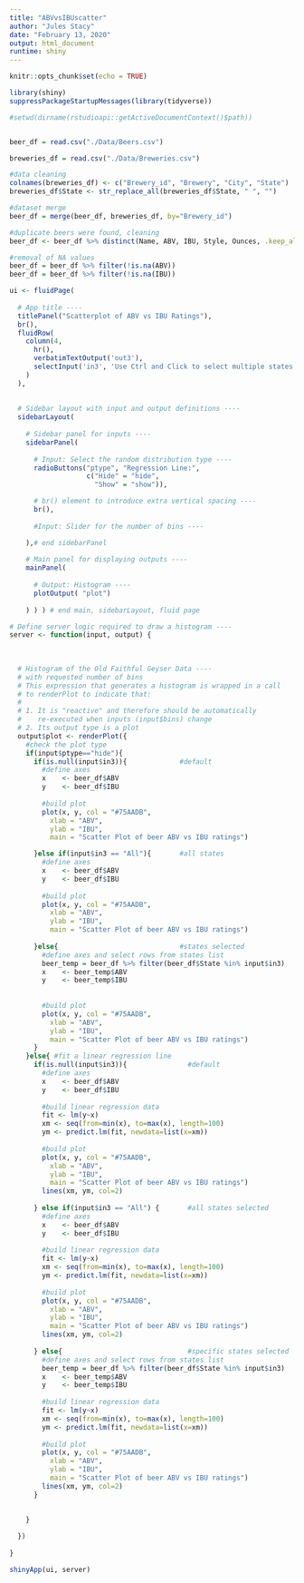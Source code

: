 ```yaml
---
title: "ABVvsIBUscatter"
author: "Jules Stacy"
date: "February 13, 2020"
output: html_document
runtime: shiny
---
```


```r
knitr::opts_chunk$set(echo = TRUE)
```

```r
library(shiny)
suppressPackageStartupMessages(library(tidyverse))

#setwd(dirname(rstudioapi::getActiveDocumentContext()$path))


beer_df = read.csv("./Data/Beers.csv")

breweries_df = read.csv("./Data/Breweries.csv")

#data cleaning
colnames(breweries_df) <- c("Brewery_id", "Brewery", "City", "State")
breweries_df$State <- str_replace_all(breweries_df$State, " ", "")

#dataset merge
beer_df = merge(beer_df, breweries_df, by="Brewery_id")

#duplicate beers were found, cleaning
beer_df <- beer_df %>% distinct(Name, ABV, IBU, Style, Ounces, .keep_all=TRUE)

#removal of NA values
beer_df = beer_df %>% filter(!is.na(ABV))
beer_df = beer_df %>% filter(!is.na(IBU))

ui <- fluidPage(
  
  # App title ----
  titlePanel("Scatterplot of ABV vs IBU Ratings"),
  br(),
  fluidRow(
    column(4,
      hr(),
      verbatimTextOutput('out3'),
      selectInput('in3', 'Use Ctrl and Click to select multiple states', c("All", state.abb), multiple=TRUE, selectize=FALSE)
    )
  ),
  
  
  # Sidebar layout with input and output definitions ----
  sidebarLayout(
    
    # Sidebar panel for inputs ----
    sidebarPanel(
      
      # Input: Select the random distribution type ----
      radioButtons("ptype", "Regression Line:",
                   c("Hide" = "hide",
                     "Show" = "show")),

      # br() element to introduce extra vertical spacing ----
      br(),
      
      #Input: Slider for the number of bins ----

    ),# end sidebarPanel
    
    # Main panel for displaying outputs ----
    mainPanel(
      
      # Output: Histogram ----
      plotOutput( "plot")
      
    ) ) ) # end main, sidebarLayout, fluid page

# Define server logic required to draw a histogram ----
server <- function(input, output) {
  
  
  
  # Histogram of the Old Faithful Geyser Data ----
  # with requested number of bins
  # This expression that generates a histogram is wrapped in a call
  # to renderPlot to indicate that:
  #
  # 1. It is "reactive" and therefore should be automatically
  #    re-executed when inputs (input$bins) change
  # 2. Its output type is a plot
  output$plot <- renderPlot({
    #check the plot type
    if(input$ptype=="hide"){
      if(is.null(input$in3)){             #default
        #define axes
        x    <- beer_df$ABV
        y    <- beer_df$IBU
        
        #build plot
        plot(x, y, col = "#75AADB",
          xlab = "ABV",
          ylab = "IBU",
          main = "Scatter Plot of beer ABV vs IBU ratings")

      }else if(input$in3 == "All"){       #all states
        #define axes
        x    <- beer_df$ABV
        y    <- beer_df$IBU
        
        #build plot
        plot(x, y, col = "#75AADB",
          xlab = "ABV",
          ylab = "IBU",
          main = "Scatter Plot of beer ABV vs IBU ratings")
        
      }else{                              #states selected
        #define axes and select rows from states list
        beer_temp = beer_df %>% filter(beer_df$State %in% input$in3)
        x    <- beer_temp$ABV
        y    <- beer_temp$IBU
        
        
        #build plot
        plot(x, y, col = "#75AADB",
          xlab = "ABV",
          ylab = "IBU",
          main = "Scatter Plot of beer ABV vs IBU ratings")
      }
    }else{ #fit a linear regression line
      if(is.null(input$in3)){               #default
        #define axes
        x    <- beer_df$ABV
        y    <- beer_df$IBU
        
        #build linear regression data
        fit <- lm(y~x)
        xm <- seq(from=min(x), to=max(x), length=100)
        ym <- predict.lm(fit, newdata=list(x=xm))
        
        #build plot
        plot(x, y, col = "#75AADB",
          xlab = "ABV",
          ylab = "IBU",
          main = "Scatter Plot of beer ABV vs IBU ratings")
        lines(xm, ym, col=2)
        
      } else if(input$in3 == "All") {       #all states selected
        #define axes
        x    <- beer_df$ABV
        y    <- beer_df$IBU
        
        #build linear regression data
        fit <- lm(y~x)
        xm <- seq(from=min(x), to=max(x), length=100)
        ym <- predict.lm(fit, newdata=list(x=xm))
        
        #build plot
        plot(x, y, col = "#75AADB",
          xlab = "ABV",
          ylab = "IBU",
          main = "Scatter Plot of beer ABV vs IBU ratings")
        lines(xm, ym, col=2)
        
      } else{                               #specific states selected
        #define axes and select rows from states list
        beer_temp = beer_df %>% filter(beer_df$State %in% input$in3)
        x    <- beer_temp$ABV
        y    <- beer_temp$IBU
        
        #build linear regression data
        fit <- lm(y~x)
        xm <- seq(from=min(x), to=max(x), length=100)
        ym <- predict.lm(fit, newdata=list(x=xm))
        
        #build plot
        plot(x, y, col = "#75AADB",
          xlab = "ABV",
          ylab = "IBU",
          main = "Scatter Plot of beer ABV vs IBU ratings")
        lines(xm, ym, col=2)
      }

      
    }
 
  })
  
}

shinyApp(ui, server)



```